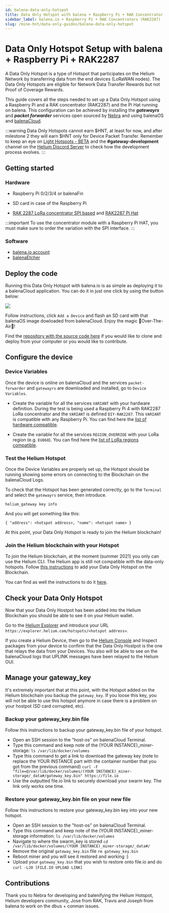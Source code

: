```yaml
---
id: balena-data-only-hotspot
title: Data Only Hotspot with balena + Raspberry Pi + RAK Concentrator RAK2287
sidebar_label: balena.io + Raspberry Pi + RAK Concentrators (RAK2287)
slug: /mine-hnt/data-only-guides/balena-data-only-hotspot
---
```


# Data Only Hotspot Setup with balena + Raspberry Pi + RAK2287


A Data Only Hotspot is a type of Hotspot that participates on the Helium Network
by transferring data from the end devices (LoRaWAN nodes). The Data Only
Hotspots are eligible for Network Data Transfer Rewards but not Proof of
Coverage Rewards.

This guide covers all the steps needed to set up a Data Only Hotspot using a
Raspberry Pi and a RAK concentrator (RAK2287) and the Pi Hat running on balena.
This configuration can be achieved by installing the **_gatewayrs_** and
**_packet forwarder_** services open sourced by
[Nebra](https://github.com/nebraltd) and using balenaOS and
[balenaCloud](https://balena.io).

:::warning Data Only Hotspots cannot earn $HNT, at least for now, and after
milestone 2 they will earn $HNT only for Device Packet Transfer. Remember to
keep an eye on [Light Hotspots - BETA](/mine-hnt/light-hotspots) and the
**#gateway-development** channel on the
[Helium Discord Server](https://discord.gg/helium) to check how the development
process evolves. :::

## Getting started

### Hardware

- Raspberry Pi 0/2/3/4 or balenaFin
- SD card in case of the Raspberry Pi

- [RAK 2287 LoRa concentrator SPI based](https://store.rakwireless.com/products/rak2287-lpwan-gateway-concentrator-module)
  and [RAK2287 Pi Hat](https://store.rakwireless.com/products/rak2287-pi-hat)

:::important To use the concentrator module with a Raspberry Pi HAT, you must
make sure to order the variation with the SPI interface. :::

### Software

- [balena.io account](https://dashboard.balena-cloud.com/)
- [balenaEtcher](https://balena.io/etcher)

## Deploy the code

Running this Data Only Hotspot with balena.io is as simple as deploying it to a
balenaCloud application. You can do it in just one click by using the button
below:

[![](https://www.balena.io/deploy.png)](https://dashboard.balena-cloud.com/deploy?repoUrl=https://github.com/mpous/helium-data-hotspot)

Follow instructions, click `Add a Device` and flash an SD card with that
balenaOS image dowloaded from balenaCloud. Enjoy the magic 🌟Over-The-Air🌟!

Find the
[repository with the source code here](https://github.com/mpous/helium-data-hotspot)
if you would like to clone and deploy from your computer or you would like to
contribute.

## Configure the device

### Device Variables

Once the device is online on balenaCloud and the services `packet-forwarder` and
`gatewayrs` are downloaded and installed, go to `Device Variables`.

- Create the variable for all the services `VARIANT` with your hardware
  definition. During the test is being used a Raspberry Pi 4 with RAK2287 LoRa
  concentrator and the `VARIANT` is defined `DIY-RAK2287`. This `VARIANT` is
  compatible with any Raspberry Pi. You can find here the
  [list of hardware compatible](https://github.com/NebraLtd/helium-hardware-definitions).

- Create the variable for all the services `REGION_OVERRIDE` with your LoRa
  region (e.g. `EU868`). You can find here the
  [list of LoRa regions compatible](https://github.com/NebraLtd/hm-pktfwd).

### Test the Helium Hotspot

Once the Device Variables are properly set up, the Hotspot should be running
showing some errors on connecting to the Blockchain on the balenaCloud Logs.

To check that the Hotspot has been generated correctly, go to the `Terminal` and
select the `gatewayrs` service, then introduce.

`helium_gateway key info`

And you will get something like this:

`{ "address": <hotspot address>, "name": <hotspot name> }`

At this point, your Data Only Hotspot is ready to join the Helium blockchain!

### Join the Helium blockchain with your Hotspot

To join the Helium blockchain, at the moment (summer 2021) you only can use the
Helium CLI. The Helium app is still not compatible with the data-only hotspots.
Follow
[this instructions](https://github.com/mpous/helium-data-hotspot/#join-the-helium-blockchain-with-your-data-only-hotspot)
to add your Data Only Hotspot on the Blockchain.

You can find as well the instructions to do it
[here](https://github.com/mpous/helium-data-hotspot/#join-the-helium-blockchain-with-your-data-only-hotspot).

## Check your Data Only Hotspot

Now that your Data Only Hostpot has been added into the Helium Blockchain you
should be able to see it on your Helium wallet.

Go to the [Helium Explorer](https://explorer.helium.com/) and introduce your URL
`https://explorer.helium.com/hotspots/<hotspot address>`.

If you create a Helium Device, then go to the
[Helium Console](https://console.helium.com) and Inspect packages from your
device to confirm that the Data Only Hostpot is the one that relays the data
from your Devices. You also will be able to see on the balenaCloud logs that
UPLINK messages have been relayed to the Helium OUI.

## Manage your gateway_key

It's extremely important that at this point, with the Hotspot added on the
Helium blockchain you backup the `gateway_key`. If you loose this key, you will
not be able to use this hotspot anymore in case there is a problem on your
hostpot (SD card corrupted, etc).

### Backup your gateway_key.bin file

Follow this instructions to backup your gateway_key.bin file of your hotspot.

- Open an SSH session to the "host-os" on balenaCloud Terminal.
- Type this command and keep note of the (YOUR INSTANCE)\_miner-storage:
  `ls /var/lib/docker/volumes`
- Type this command to get a link to download the gateway key (note to replace
  the YOUR INSTANCE part with the container number that you got from the
  previous command)
  `curl -F "file=@/var/lib/docker/volumes/(YOUR INSTANCE)_miner-storage/_data#/gateway_key.bin" https://file.io`
- Use the outputted file.io link to securely download your swarm key. The link
  only works one time.

### Restore your gateway_key.bin file on your new file

Follow this instructions to restore your gateway_key.bin key into your new
hotspot.

- Open an SSH session to the "host-os" on balenaCloud Terminal.
- Type this command and keep note of the (YOUR INSTANCE)\_miner-storage
  information: `ls /var/lib/docker/volumes`
- Navigate to where the swarm_key is stored
  `cd /var/lib/docker/volumes/(YOUR INSTANCE)_miner-storage/_data#/`
- Remove the original `gateway_key.bin` file `rm gateway_key.bin`
- Reboot miner and you will see it restored and working :)
- Upload your `gateway_key.bin` that you wish to restore onto file.io and do
  `curl -LJO [FILE.IO UPLOAD LINK]`

## Contributions

Thank you to Nebra for developing and balenifying the Helium Hotspot, Helium
developers community, Jose from RAK, Travis and Joseph from balena to work on
the dbus + conman issues.
